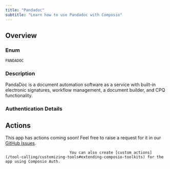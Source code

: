 ```yaml
---
title: "Pandadoc"
subtitle: "Learn how to use Pandadoc with Composio"
---
```



## Overview

### Enum
`PANDADOC`

### Description
PandaDoc is a document automation software as a service with built-in
    electronic signatures, workflow management, a document builder, and
    CPQ functionality.

### Authentication Details

<Accordion title="API_KEY">
<ParamField path="api_key" type="string" required={true}>
</ParamField>

<ParamField path="base_url" type="string" default="https://api.pandadoc.com/public/v1">
</ParamField>

</Accordion>


## Actions

This app has actions coming soon! Feel free to raise a request for it in our [GitHub Issues](https://github.com/ComposioHQ/composio/issues).
                                
                                You can also create [custom actions](/tool-calling/customizing-tools#extending-composio-toolkits) for the app using Composio Auth.